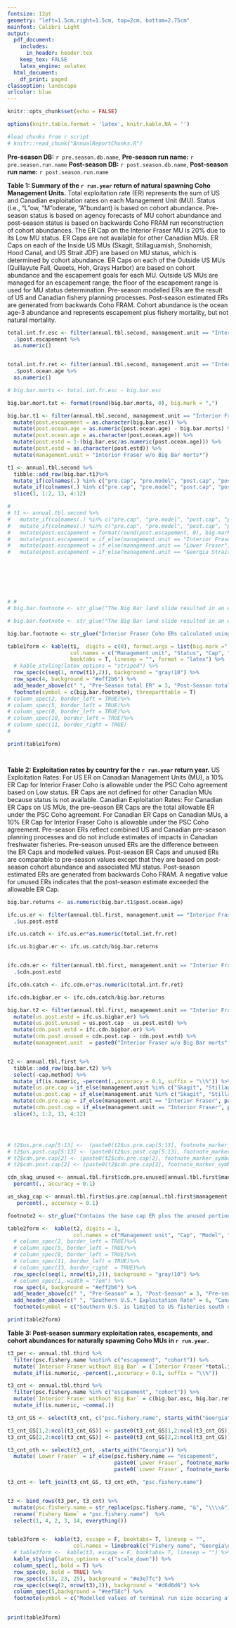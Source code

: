 ```yaml
---
fontsize: 12pt
geometry: "left=1.5cm,right=1.5cm, top=2cm, bottom=2.75cm"
mainfont: Calibri Light
output:
  pdf_document:
    includes:
      in_header: header.tex
    keep_tex: FALSE
    latex_engine: xelatex
  html_document:
    df_print: paged
classoption: landscape
urlcolor: blue
---
```



```r
knitr::opts_chunk$set(echo = FALSE)

options(knitr.table.format = 'latex', knitr.kable.NA = '')

#load chunks from r script
# knitr::read_chunk("AnnualReportChunks.R")


```
\thispagestyle{empty}
**Pre-season DB:** `r pre.season.db.name`, **Pre-season run name:** `r pre.season.run.name` \newline
**Post-season DB:** `r post.season.db.name`, **Post-season run name:** `r post.season.run.name` \newline

 **Table 1: Summary of the `r run.year` return of natural spawning Coho Management Units.**
                    Total exploitation rate (ER) represents the sum of US and Canadian exploitation rates on each
                    Management Unit (MU). Status (i.e., "L"ow, "M"oderate, "A"bundant) is based on cohort abundance.
                    Pre-season status is based on agency forecasts of MU cohort abundance and post-season status is
                    based on backwards Coho FRAM run reconstruction of cohort abundances.
                    The ER Cap on the Interior Fraser MU is 20% due to its Low MU status.
                    ER Caps are not available for other Canadian MUs. ER Caps on each of the Inside US MUs
                    (Skagit, Stillaguamish, Snohomish, Hood Canal, and US Strait JDF) are based on MU status,
                    which is determined by cohort abundance. ER Caps on each of the Outside US MUs
                    (Quillayute Fall, Queets, Hoh, Grays Harbor) are based on cohort abundance and the escapement goals
                    for each MU. Outside US MUs are managed for an escapement range; the floor of the escapement range
                    is used for MU status determination. Pre-season modelled ERs are the result of US and Canadian fishery
                    planning processes. Post-season estimated ERs are generated from backwards Coho FRAM.
                    Cohort abundance is the ocean age-3 abundance and represents escapement plus fishery mortality,
                    but not natural mortality.


```r


total.int.fr.esc <- filter(annual.tbl.second, management.unit == "Interior Fraser") %>%
  .$post.escapement %>%
  as.numeric()


total.int.fr.ret <- filter(annual.tbl.second, management.unit == "Interior Fraser") %>%
  .$post.ocean.age %>%
  as.numeric()

# big.bar.morts <- total.int.fr.esc - big.bar.esc

big.bar.mort.txt <- format(round(big.bar.morts, 0), big.mark = ",")

big.bar.t1 <- filter(annual.tbl.second, management.unit == "Interior Fraser") %>%
  mutate(post.escapement = as.character(big.bar.esc)) %>%
  mutate(post.ocean.age = as.numeric(post.ocean.age) - big.bar.morts) %>%
  mutate(post.ocean.age = as.character(post.ocean.age)) %>%
  mutate(post.estd = 1-(big.bar.esc/as.numeric(post.ocean.age))) %>%
  mutate(post.estd = as.character(post.estd)) %>%
  mutate(management.unit = "Interior Fraser w/o Big Bar morts*")

t1 <- annual.tbl.second %>%
  tibble::add_row(big.bar.t1)%>%
  mutate_if(colnames(.) %in% c("pre.cap", "pre.model", "post.cap", "post.estd", "pre.escapement", "post.escapement", "pre.ocean.age", "post.ocean.age"), ~as.double(as.character(.))) %>%
  mutate_if(colnames(.) %in% c("pre.cap", "pre.model", "post.cap", "post.estd"),  ~percent(.,accuracy = 0.1)) %>%
  slice(3, 1:2, 13, 4:12)

# 
# t1 <- annual.tbl.second %>%
#   mutate_if(colnames(.) %in% c("pre.cap", "pre.model", "post.cap", "post.estd", "pre.escapement", "post.escapement", "pre.ocean.age", "post.ocean.age"), ~as.double(as.character(.))) %>%
#   mutate_if(colnames(.) %in% c("pre.cap", "pre.model", "post.cap", "post.estd"),  ~percent(.,accuracy = 0.1)) %>%
#   mutate(post.escapement = format(round(post.escapement, 0), big.mark = ",")) %>%
#   mutate(post.escapement = if_else(management.unit == "Interior Fraser", paste(post.escapement, "*", sep = " "), as.character(post.escapement))) %>%
#   mutate(post.escapement = if_else(management.unit == "Lower Fraser", " ", post.escapement)) %>%
#   mutate(post.escapement = if_else(management.unit == "Georgia Strait", " ", post.escapement))







# # 
# big.bar.footnote <- str_glue("The Big Bar land slide resulted in an estimated {round(total.int.fr.esc - big.bar.esc, 0)} Coho spawner mortalities in 2019. Excluding these mortalities from the escapement estimate, results a surviving escapement of {big.bar.esc} for Interior Fraser Coho. Exploitation rates for Interior Fraser Coho without the Big Bar mortalities included in the escapement were calculated using the catch estimates from the backwards FRAM run that included the Big Bar mortalities divided by the escapement with the Big Bar mortalities removed.")

# big.bar.footnote <- str_glue("The Big Bar land slide resulted in an estimated {big.bar.mort.txt} Coho spawner mortalities in 2019.  Two sets of estimates for the Interior Fraser Management Unit are reported in tables 1-3 using outputs from a single backwards FRAM run. The estimates that are not highlighted were computed using spawning escapement plus the estimated {big.bar.mort.txt} Big Bar passage mortalities. The estimates that are highlighted in yellow are computed using the same fishery mortalilty estimates, but use only the Interior Fraser Coho spawners not impacted by Big Bar as the escapement" )

big.bar.footnote <- str_glue("Interior Fraser Coho ERs calculated using escapement without the {big.bar.mort.txt} Big Bar mortalities are highlighted in yellow")

table1form <- kable(t1,  digits = c(0), format.args = list(big.mark =","), escape = T,
                    col.names = c("Management unit", "Status", "Cap", "Model", "Status",  "Cap", "Estd", "Pre", "Post", "Pre", "Post"), label = "GUYUYUYUYUY",
                    booktabs = T, linesep = "", format = "latex") %>%
  # kable_styling(latex_options = "striped") %>%
  row_spec(c(seq(1, nrow(t1),2)), background = "gray!10") %>%
  row_spec(4, background = "#eff2b6") %>%
  add_header_above(c(" ", "Pre-Season total ER" = 3, "Post-Season total ER" = 3, "Escapement" = 2, "Recruitment\n(Ocean Age-3)" = 2)) %>%
  footnote(symbol = c(big.bar.footnote), threeparttable = T)
# column_spec(2, border_left = TRUE)%>%
# column_spec(5, border_left = TRUE)%>%
# column_spec(8, border_left = TRUE)%>%
# column_spec(10, border_left = TRUE)%>%
# column_spec(11, border_right = TRUE)
# 

print(table1form)




```

\newpage 
\thispagestyle{empty}

**Table 2: Exploitation rates by country for the `r run.year` return year.**
US Exploitation Rates: For US ER on Canadian Management Units (MU), a 10% ER Cap for Interior Fraser Coho is allowable under the PSC Coho agreement based on Low status. ER Caps are not defined for other Canadian MUs because status is not available.
Canadian Exploitation Rates: For Canadian ER Caps on US MUs, the pre-season ER Caps are the total allowable ER under the PSC Coho agreement. For Canadian ER Caps on Canadian MUs, a 10% ER Cap for Interior Fraser Coho is allowable under the PSC Coho agreement.
Pre-season ERs reflect combined US and Canadian pre-season planning processes and do not include estimates of impacts in Canadian freshwater fisheries. Pre-season unused ERs are the difference between the ER Caps and modelled values. Post-season ER Caps and unused ERs are comparable to pre-season values except that they are based on post-season cohort abundance and associated MU status. Post-season estimated ERs are generated from backwards Coho FRAM. A negative value for unused ERs indicates that the post-season estimate exceeded the allowable ER Cap.
 

```r
 

big.bar.returns <- as.numeric(big.bar.t1$post.ocean.age)

ifc.us.er <- filter(annual.tbl.first, management.unit == "Interior Fraser") %>%
  .$us.post.estd

ifc.us.catch <- ifc.us.er*as.numeric(total.int.fr.ret)

ifc.us.bigbar.er <- ifc.us.catch/big.bar.returns


ifc.cdn.er <- filter(annual.tbl.first, management.unit == "Interior Fraser") %>%
  .$cdn.post.estd

ifc.cdn.catch <- ifc.cdn.er*as.numeric(total.int.fr.ret)

ifc.cdn.bigbar.er <- ifc.cdn.catch/big.bar.returns

big.bar.t2 <- filter(annual.tbl.first, management.unit == "Interior Fraser") %>%
  mutate(us.post.estd = ifc.us.bigbar.er) %>%
  mutate(us.post.unused = us.post.cap - us.post.estd) %>%
  mutate(cdn.post.estd = ifc.cdn.bigbar.er) %>%
  mutate(cdn.post.unused = cdn.post.cap - cdn.post.estd) %>%
  mutate(management.unit  = paste0("Interior Fraser w/o Big Bar morts",  footnote_marker_symbol(3, "latex")))


t2 <- annual.tbl.first %>%
  tibble::add_row(big.bar.t2) %>%
  select(-cap.method) %>%
  mutate_if(is.numeric, ~percent(.,accuracy = 0.1, suffix = "\\%")) %>%
  mutate(us.pre.cap = if_else(management.unit %in% c("Skagit", "Stillaguamish", "Snohomish", "Hood Canal", "US Strait JDF", "Quillayute", "Hoh", "Queets", "Grays Harbor"), paste(us.pre.cap, footnote_marker_symbol(2, "latex",), sep = " "), us.pre.cap )) %>%
  mutate(us.post.cap = if_else(management.unit %in% c("Skagit", "Stillaguamish", "Snohomish", "Hood Canal", "US Strait JDF", "Quillayute", "Hoh", "Queets", "Grays Harbor"), paste(us.post.cap, footnote_marker_symbol(2, "latex"), sep = " "), us.post.cap )) %>%
  mutate(cdn.pre.cap = if_else(management.unit == "Interior Fraser", paste(cdn.pre.cap, footnote_marker_symbol(2, "latex"), sep = " "), cdn.pre.cap)) %>%
  mutate(cdn.post.cap = if_else(management.unit == "Interior Fraser", paste(cdn.post.cap, footnote_marker_symbol(2, "latex"), sep = " "), cdn.post.cap)) %>%
  slice(3, 1:2, 13, 4:12)




# t2$us.pre.cap[5:13] <-  (paste0(t2$us.pre.cap[5:13], footnote_marker_symbol(2)))
# t2$us.post.cap[5:13] <- (paste0(t2$us.post.cap[5:13], footnote_marker_symbol(2)))
# t2$cdn.pre.cap[2] <- (paste0(t2$cdn.pre.cap[2], footnote_marker_symbol(2)))
# t2$cdn.post.cap[2] <- (paste0(t2$cdn.pre.cap[2], footnote_marker_symbol(2)))

cdn_skag_unused <- annual.tbl.first$cdn.pre.unused[annual.tbl.first$management.unit == "Skagit"] %>%
  percent(., accuracy = 0.1)

us_skag_cap <- annual.tbl.first$us.pre.cap[annual.tbl.first$management.unit == "Skagit"] %>%
   percent(., accuracy = 0.1)

footnote2 <- str_glue("Contains the base cap ER plus the unused portion of the intercepting party's ER. For example in the preseason, Skagit includes US share plus the unused {cdn_skag_unused} Canadian allocation, totalling {us_skag_cap} total US allocation.")

table2form <-  kable(t2, digits = 1,
                     col.names = c("Management unit", "Cap", "Model", "Unused", "Cap", "Estd", "Unused", "Cap", "Model", "Unused", "Cap", "Estd","Unused"), escape = F, linesep = "", booktabs = T, format = "latex") %>%
  # column_spec(2, border_left = TRUE)%>%
  # column_spec(5, border_left = TRUE)%>%
  # column_spec(8, border_left = TRUE)%>%
  # column_spec(11, border_left = TRUE)%>%
  # column_spec(13, border_right  = TRUE)%>%
  row_spec(c(seq(1, nrow(t1),2)), background = "gray!10") %>%
  # column_spec(1, width = "7em") %>%
  row_spec(4, background = "#eff2b6") %>%
  add_header_above(c(" ", "Pre-Season" = 3, "Post-Season" = 3, "Pre-season" = 3, "Post-Season" = 3))%>%
  add_header_above(c(" ", "Southern U.S.* Exploitation Rate" = 6, "Canadian Exploitation Rate" = 6)) %>%
  footnote(symbol = c("Southern U.S. is limited to US fisheries south of the Canadian border.", footnote2, big.bar.footnote), threeparttable = T)

print(table2form)


```

\newpage
\thispagestyle{empty}

**Table 3: Post-season summary exploitation rates, escapements, and cohort abundances for naturally spawning Coho MUs in `r run.year`.**

```r

t3_per <- annual.tbl.third %>%
  filter(psc.fishery.name %notin% c("escapement", "cohort")) %>%
  mutate(`Interior Fraser without Big Bar` = (`Interior Fraser`*total.int.fr.ret)/big.bar.returns) %>%
  mutate_if(is.numeric, ~percent(.,accuracy = 0.1, suffix = "\\%"))

t3_cnt <- annual.tbl.third %>%
  filter(psc.fishery.name %in% c("escapement", "cohort")) %>%
  mutate(`Interior Fraser without Big Bar` = c(big.bar.esc, big.bar.returns)) %>%
  mutate_if(is.numeric, ~comma(.))

t3_cnt_GS <- select(t3_cnt, c("psc.fishery.name", starts_with("Georgia")))

t3_cnt_GS[1,2:ncol(t3_cnt_GS)] <- paste0(t3_cnt_GS[1,2:ncol(t3_cnt_GS)], footnote_marker_symbol(3))
t3_cnt_GS[2,2:ncol(t3_cnt_GS)] <- paste0(t3_cnt_GS[2,2:ncol(t3_cnt_GS)], footnote_marker_symbol(2))

t3_cnt_oth <- select(t3_cnt, -starts_with("Georgia")) %>%
  mutate(`Lower Fraser` = if_else(psc.fishery.name == "escapement",
                                  paste0(`Lower Fraser`, footnote_marker_symbol(1)," "),
                                  paste0(`Lower Fraser`, footnote_marker_symbol(2))))

t3_cnt <- left_join(t3_cnt_GS, t3_cnt_oth, "psc.fishery.name")


t3 <- bind_rows(t3_per, t3_cnt) %>%
  mutate(psc.fishery.name = str_replace(psc.fishery.name, "&", "\\\\&")) %>%
  rename(`Fishery Name` = "psc.fishery.name")  %>%
  select(1, 4, 2, 3, 14, everything())


table3form <-  kable(t3, escape = F, booktabs= T, linesep = "", 
                     col.names = linebreak(c("Fishery name", "Georgia\nStrait", "Lower\nFraser","Interior\nFraser", paste0("Interior Fraser\nw/o Big Bar morts",  footnote_marker_symbol(4, "latex")), "Skagit", "Stillaguamish", "Snohomish", "Hood\nCanal", "US Strait\nJDF", "Quillayute", "Hoh", "Queets", "Grays\nHarbor"))) %>%
  # table3form <-  kable(t3, escape = F, booktabs= T, linesep = "") %>%
  kable_styling(latex_options = c("scale_down")) %>%
  column_spec(1, bold = T) %>%
  row_spec(0, bold = TRUE) %>%
  row_spec(c(13, 23, 25), background = "#e3e7fc") %>%
  row_spec(c(seq(2, nrow(t3),2)), background = "#d6d6d6") %>%
  column_spec(5,background = "#eef58c") %>%
  footnote(symbol = c("Modelled values of terminal run size occuring after lower Fraser in river fisheries", " Modelled values of terminal run size that are not directly estimated", "Modelled values that are not directly estimated", big.bar.footnote))

  
print(table3form)

```

